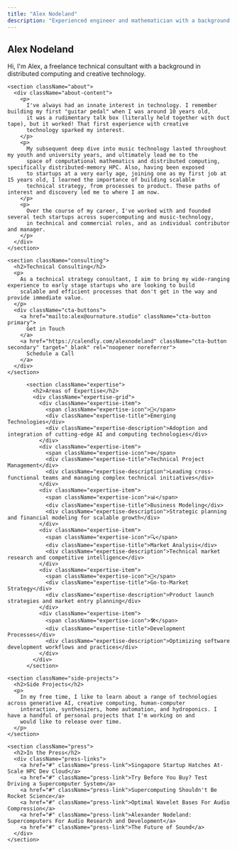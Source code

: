 ```yaml
---
title: "Alex Nodeland"
description: "Experienced engineer and mathematician with a background in distributed computing and creative technology"
---
```



<Layout>
  <SEO title="Home" />
  <div className="home">
    <section className="hero">
      <h1>Alex Nodeland</h1>
      <p className="hero-subtitle">
        Hi, I'm Alex, a freelance technical consultant with a background in distributed computing and creative technology.
      </p>
    </section>

    <section className="about">
      <div className="about-content">
        <p>
          I've always had an innate interest in technology. I remember building my first "guitar pedal" when I was around 10 years old, 
          it was a rudimentary talk box (literally held together with duct tape), but it worked! That first experience with creative 
          technology sparked my interest.
        </p>
        <p>
          My subsequent deep dive into music technology lasted throughout my youth and university years, and ultimately lead me to the 
          space of computational mathematics and distributed computing, specifically distributed-memory HPC. Also, having been exposed 
          to startups at a very early age, joining one as my first job at 15 years old, I learned the importance of building scalable 
          technical strategy, from processes to product. These paths of interest and discovery led me to where I am now.
        </p>
        <p>
          Over the course of my career, I've worked with and founded several tech startups across supercomputing and music-technology, 
          in technical and commercial roles, and as individual contributor and manager.
        </p>
      </div>
    </section>

    <section className="consulting">
      <h2>Technical Consulting</h2>
      <p>
        As a technical strategy consultant, I aim to bring my wide-ranging experience to early stage startups who are looking to build 
        scalable and efficient processes that don't get in the way and provide immediate value.
      </p>
      <div className="cta-buttons">
        <a href="mailto:alex@ournature.studio" className="cta-button primary">
          Get in Touch
        </a>
        <a href="https://calendly.com/alexnodeland" className="cta-button secondary" target="_blank" rel="noopener noreferrer">
          Schedule a Call
        </a>
      </div>
    </section>

          <section className="expertise">
            <h2>Areas of Expertise</h2>
            <div className="expertise-grid">
              <div className="expertise-item">
                <span className="expertise-icon">🚀</span>
                <div className="expertise-title">Emerging Technologies</div>
                <div className="expertise-description">Adoption and integration of cutting-edge AI and computing technologies</div>
              </div>
              <div className="expertise-item">
                <span className="expertise-icon">⚙️</span>
                <div className="expertise-title">Technical Project Management</div>
                <div className="expertise-description">Leading cross-functional teams and managing complex technical initiatives</div>
              </div>
              <div className="expertise-item">
                <span className="expertise-icon">📊</span>
                <div className="expertise-title">Business Modeling</div>
                <div className="expertise-description">Strategic planning and financial modeling for scalable growth</div>
              </div>
              <div className="expertise-item">
                <span className="expertise-icon">🔍</span>
                <div className="expertise-title">Market Analysis</div>
                <div className="expertise-description">Technical market research and competitive intelligence</div>
              </div>
              <div className="expertise-item">
                <span className="expertise-icon">🎯</span>
                <div className="expertise-title">Go-to-Market Strategy</div>
                <div className="expertise-description">Product launch strategies and market entry planning</div>
              </div>
              <div className="expertise-item">
                <span className="expertise-icon">🛠️</span>
                <div className="expertise-title">Development Processes</div>
                <div className="expertise-description">Optimizing software development workflows and practices</div>
              </div>
            </div>
          </section>

    <section className="side-projects">
      <h2>Side Projects</h2>
      <p>
        In my free time, I like to learn about a range of technologies across generative AI, creative computing, human-computer 
        interaction, synthesizers, home automation, and hydroponics. I have a handful of personal projects that I'm working on and 
        would like to release over time.
      </p>
    </section>

    <section className="press">
      <h2>In the Press</h2>
      <div className="press-links">
        <a href="#" className="press-link">Singapore Startup Hatches At-Scale HPC Dev Cloud</a>
        <a href="#" className="press-link">Try Before You Buy? Test Driving a Supercomputer System</a>
        <a href="#" className="press-link">Supercomputing Shouldn't Be Rocket Science</a>
        <a href="#" className="press-link">Optimal Wavelet Bases For Audio Compression</a>
        <a href="#" className="press-link">Alexander Nodeland: Supercomputers For Audio Research and Development</a>
        <a href="#" className="press-link">The Future of Sound</a>
      </div>
    </section>
  </div>
</Layout>
